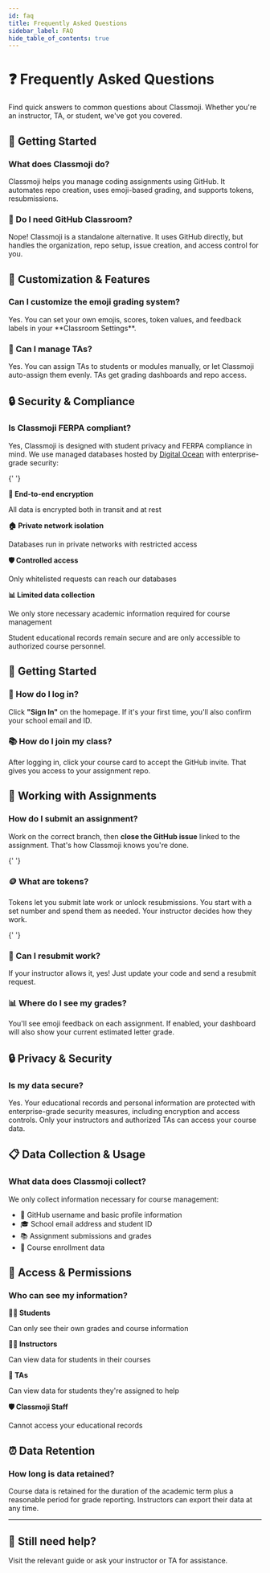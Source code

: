 ```yaml
---
id: faq
title: Frequently Asked Questions
sidebar_label: FAQ
hide_table_of_contents: true
---
```



<div className={styles.faqHeader}>
  <h1>❓ Frequently Asked Questions</h1>
  <p className='lead'>
    Find quick answers to common questions about Classmoji. Whether you're an
    instructor, TA, or student, we've got you covered.
  </p>
</div>

<Tabs>
  <TabItem value="instructor" label="👩‍🏫 Instructors" default>

<div className={styles.faqSection}>
  <h2>🚀 Getting Started</h2>
  
  <h3>What does Classmoji do?</h3>
  <p>Classmoji helps you manage coding assignments using GitHub. It automates repo creation, uses emoji-based grading, and supports tokens, resubmissions.</p>

  <h3>🎯 Do I need GitHub Classroom?</h3>
  <p>Nope! Classmoji is a standalone alternative. It uses GitHub directly, but handles the organization, repo setup, issue creation, and access control for you.</p>
</div>

<div className={styles.faqSection}>
  <h2>🎨 Customization & Features</h2>
  
  <h3>Can I customize the emoji grading system?</h3>
  <p>Yes. You can set your own emojis, scores, token values, and feedback labels in your **Classroom Settings**.</p>

  <h3>👥 Can I manage TAs?</h3>
  <p>Yes. You can assign TAs to students or modules manually, or let Classmoji auto-assign them evenly. TAs get grading dashboards and repo access.</p>
</div>

<div className={styles.faqSection}>
  <h2>🔒 Security & Compliance</h2>
  
  <h3>Is Classmoji FERPA compliant?</h3>
  <p>Yes, Classmoji is designed with student privacy and FERPA compliance in mind. We use managed databases hosted by <a href="https://www.digitalocean.com/products/managed-databases-postgresql">Digital Ocean</a> with enterprise-grade security:</p>

{' '}

<div className={styles.securityFeatures}>
  <div className={styles.featureGrid}>
    <div className={styles.featureItem}>
      <strong>🔐 End-to-end encryption</strong>
      <p>All data is encrypted both in transit and at rest</p>
    </div>
    <div className={styles.featureItem}>
      <strong>🏠 Private network isolation</strong>
      <p>Databases run in private networks with restricted access</p>
    </div>
    <div className={styles.featureItem}>
      <strong>🛡️ Controlled access</strong>
      <p>Only whitelisted requests can reach our databases</p>
    </div>
    <div className={styles.featureItem}>
      <strong>📊 Limited data collection</strong>
      <p>
        We only store necessary academic information required for course
        management
      </p>
    </div>
  </div>
</div>

  <p>Student educational records remain secure and are only accessible to authorized course personnel.</p>
</div>

  </TabItem>
  <TabItem value="student" label="🧑‍🎓 Students">

<div className={styles.faqSection}>
  <h2>🚀 Getting Started</h2>
  
  <h3>🔑 How do I log in?</h3>
  <p>Click <strong>"Sign In"</strong> on the homepage. If it's your first time, you'll also confirm your school email and ID.</p>

  <h3>📚 How do I join my class?</h3>
  <p>After logging in, click your course card to accept the GitHub invite. That gives you access to your assignment repo.</p>
</div>

<div className={styles.faqSection}>
  <h2>📝 Working with Assignments</h2>
  
  <h3>How do I submit an assignment?</h3>
  <p>Work on the correct branch, then <strong>close the GitHub issue</strong> linked to the assignment. That's how Classmoji knows you're done.</p>

{' '}

<h3>🪙 What are tokens?</h3>
<p>
  Tokens let you submit late work or unlock resubmissions. You start with a set
  number and spend them as needed. Your instructor decides how they work.
</p>

{' '}

<h3>🔄 Can I resubmit work?</h3>
<p>
  If your instructor allows it, yes! Just update your code and send a resubmit
  request.
</p>

  <h3>📊 Where do I see my grades?</h3>
  <p>You'll see emoji feedback on each assignment. If enabled, your dashboard will also show your current estimated letter grade.</p>
</div>

<div className={styles.faqSection}>
  <h2>🔒 Privacy & Security</h2>

  <h3>Is my data secure?</h3>
  <p>
    Yes. Your educational records and personal information are protected with
    enterprise-grade security measures, including encryption and access
    controls. Only your instructors and authorized TAs can access your course
    data.
  </p>
</div>

  </TabItem>
  <TabItem value="privacy" label="🔒 Privacy & Security">

<div className={styles.faqSection}>
  <h2>📋 Data Collection & Usage</h2>
  
  <h3>What data does Classmoji collect?</h3>
  <p>We only collect information necessary for course management:</p>

  <div className={styles.dataCollection}>
    <ul className={styles.dataList}>
      <li>📧 GitHub username and basic profile information</li>
      <li>🎓 School email address and student ID</li>
      <li>📚 Assignment submissions and grades</li>
      <li>👥 Course enrollment data</li>
    </ul>
  </div>
</div>

<div className={styles.faqSection}>
  <h2>👀 Access & Permissions</h2>
  
  <h3>Who can see my information?</h3>

  <div className={styles.permissionsGrid}>
    <div className={styles.permissionItem}>
      <strong>🧑‍🎓 Students</strong>
      <p>Can only see their own grades and course information</p>
    </div>
    <div className={styles.permissionItem}>
      <strong>👩‍🏫 Instructors</strong>
      <p>Can view data for students in their courses</p>
    </div>
    <div className={styles.permissionItem}>
      <strong>🤝 TAs</strong>
      <p>Can view data for students they're assigned to help</p>
    </div>
    <div className={styles.permissionItem}>
      <strong>🛡️ Classmoji Staff</strong>
      <p>Cannot access your educational records</p>
    </div>
  </div>
</div>

<div className={styles.faqSection}>
  <h2>⏰ Data Retention</h2>

  <h3>How long is data retained?</h3>
  <p>
    Course data is retained for the duration of the academic term plus a
    reasonable period for grade reporting. Instructors can export their data at
    any time.
  </p>
</div>

  </TabItem>
</Tabs>

---

<div className={styles.helpSection}>
  <h2>💬 Still need help?</h2>
  <p>Visit the relevant guide or ask your instructor or TA for assistance.</p>
</div>
